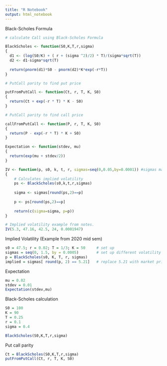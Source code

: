 ```yaml
---
title: "R Notebook"
output: html_notebook
---
```


Black-Scholes Formula

```r

# calculate Call using Black-Scholes Formula

BlackScholes <- function(S0,K,T,r,sigma)
{
  d1 <- (log(S0/K) + ( r + (sigma ^2)/2) * T)/(sigma*sqrt(T))
  d2 <- d1-sigma*sqrt(T)
  
  return(pnorm(d1)*S0 - pnorm(d2)*K*exp(-r*T))
}

# PutCall parity to find put price

putFromPutCall <- function(Ct, r, T, K, S0)
{
  return(Ct + exp(-r * T) * K - S0)
}

# PutCall parity to find call price

callFromPutCall <- function(P, r, T, K, S0)
{
  return(P - exp(-r * T) * K + S0)
}

Expectation <- function(stdev, mu)
{
  return(exp(mu + stdev/2))
}

IV <- function(p, s0, k, t, r, sigmas=seq(0,0.05,by=0.0001)) #sigmas may need to be changed depending on question
{
    # Calculates implied volatility
    ps <- BlackScholes(s0,k,t,r,sigmas)
    
    sigma <- sigmas[round(ps,2)==p]
    
    p <- ps[round(ps,2)==p]
    
    return(c(sigma=sigma, p=p))
}
```


```r
# Implied volatility example from notes.
IV(5.3, 47.16, 42.5, 24, 0.0001947)
```


Implied Volatility (Example from 2020 mid sem)

```r

s0 = 47.5; r = 0.02; T = 1/3; K = 50     # set up 
sigmas = seq(0, 1.5, by = 0.0005)        # set up different volatility
p = BlackScholes(s0, K, T, r, sigmas)    
implied = sigmas[ round(p, 2) == 5.21]   # replace 5.21 with market price of question

```

Expectation
```r
mu = 0.02
stdev = 0.01
Expectation(stdev,mu)

```


Black-Scholes calculation
```r
S0 = 100
K = 90
T = 0.25
r = 0.1
sigma = 0.4

BlackScholes(S0,K,T,r,sigma)

```

Put call parity
```r
Ct = BlackScholes(S0,K,T,r,sigma)
putFromPutCall(Ct, r, T, K, S0)
```

